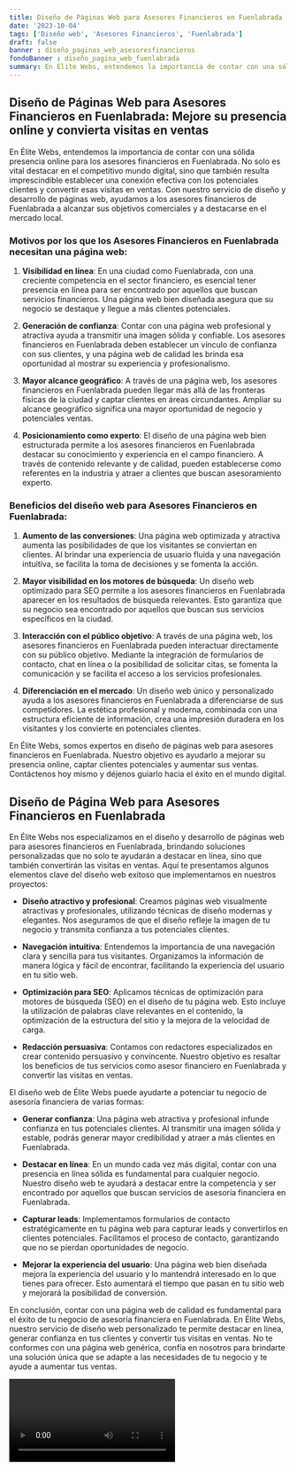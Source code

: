 ```yaml
---
title: Diseño de Páginas Web para Asesores Financieros en Fuenlabrada
date: '2023-10-04'
tags: ['Diseño web', 'Asesores Financieros', 'Fuenlabrada']
draft: false
banner : diseño_paginas_web_asesoresfinancieros
fondoBanner : diseño_pagina_web_fuenlabrada
summary: En Élite Webs, entendemos la importancia de contar con una sólida presencia online para los asesores financieros en Fuenlabrada. No solo es vital destacar en el competitivo mundo digital, sino que también resulta imprescindible establecer una conexión efectiva con los potenciales clientes y convertir esas visitas en ventas. Con nuestro servicio de diseño y desarrollo de páginas web, ayudamos a los asesores financieros de Fuenlabrada a alcanzar sus objetivos comerciales y a destacarse en el mercado local.
---
```


## Diseño de Páginas Web para Asesores Financieros en Fuenlabrada: Mejore su presencia online y convierta visitas en ventas

En Élite Webs, entendemos la importancia de contar con una sólida presencia online para los asesores financieros en Fuenlabrada. No solo es vital destacar en el competitivo mundo digital, sino que también resulta imprescindible establecer una conexión efectiva con los potenciales clientes y convertir esas visitas en ventas. Con nuestro servicio de diseño y desarrollo de páginas web, ayudamos a los asesores financieros de Fuenlabrada a alcanzar sus objetivos comerciales y a destacarse en el mercado local.

### Motivos por los que los Asesores Financieros en Fuenlabrada necesitan una página web:

1. **Visibilidad en línea**: En una ciudad como Fuenlabrada, con una creciente competencia en el sector financiero, es esencial tener presencia en línea para ser encontrado por aquellos que buscan servicios financieros. Una página web bien diseñada asegura que su negocio se destaque y llegue a más clientes potenciales.

2. **Generación de confianza**: Contar con una página web profesional y atractiva ayuda a transmitir una imagen sólida y confiable. Los asesores financieros en Fuenlabrada deben establecer un vínculo de confianza con sus clientes, y una página web de calidad les brinda esa oportunidad al mostrar su experiencia y profesionalismo.

3. **Mayor alcance geográfico**: A través de una página web, los asesores financieros en Fuenlabrada pueden llegar más allá de las fronteras físicas de la ciudad y captar clientes en áreas circundantes. Ampliar su alcance geográfico significa una mayor oportunidad de negocio y potenciales ventas.

4. **Posicionamiento como experto**: El diseño de una página web bien estructurada permite a los asesores financieros en Fuenlabrada destacar su conocimiento y experiencia en el campo financiero. A través de contenido relevante y de calidad, pueden establecerse como referentes en la industria y atraer a clientes que buscan asesoramiento experto.

### Beneficios del diseño web para Asesores Financieros en Fuenlabrada:

1. **Aumento de las conversiones**: Una página web optimizada y atractiva aumenta las posibilidades de que los visitantes se conviertan en clientes. Al brindar una experiencia de usuario fluida y una navegación intuitiva, se facilita la toma de decisiones y se fomenta la acción.

2. **Mayor visibilidad en los motores de búsqueda**: Un diseño web optimizado para SEO permite a los asesores financieros en Fuenlabrada aparecer en los resultados de búsqueda relevantes. Esto garantiza que su negocio sea encontrado por aquellos que buscan sus servicios específicos en la ciudad.

3. **Interacción con el público objetivo**: A través de una página web, los asesores financieros en Fuenlabrada pueden interactuar directamente con su público objetivo. Mediante la integración de formularios de contacto, chat en línea o la posibilidad de solicitar citas, se fomenta la comunicación y se facilita el acceso a los servicios profesionales.

4. **Diferenciación en el mercado**: Un diseño web único y personalizado ayuda a los asesores financieros en Fuenlabrada a diferenciarse de sus competidores. La estética profesional y moderna, combinada con una estructura eficiente de información, crea una impresión duradera en los visitantes y los convierte en potenciales clientes.

En Élite Webs, somos expertos en diseño de páginas web para asesores financieros en Fuenlabrada. Nuestro objetivo es ayudarlo a mejorar su presencia online, captar clientes potenciales y aumentar sus ventas. Contáctenos hoy mismo y déjenos guiarlo hacia el éxito en el mundo digital.

<GifSeo />

<Cta />

## Diseño de Página Web para Asesores Financieros en Fuenlabrada

En Élite Webs nos especializamos en el diseño y desarrollo de páginas web para asesores financieros en Fuenlabrada, brindando soluciones personalizadas que no solo te ayudarán a destacar en línea, sino que también convertirán las visitas en ventas. Aquí te presentamos algunos elementos clave del diseño web exitoso que implementamos en nuestros proyectos:

- **Diseño atractivo y profesional**: Creamos páginas web visualmente atractivas y profesionales, utilizando técnicas de diseño modernas y elegantes. Nos aseguramos de que el diseño refleje la imagen de tu negocio y transmita confianza a tus potenciales clientes.

- **Navegación intuitiva**: Entendemos la importancia de una navegación clara y sencilla para tus visitantes. Organizamos la información de manera lógica y fácil de encontrar, facilitando la experiencia del usuario en tu sitio web.

- **Optimización para SEO**: Aplicamos técnicas de optimización para motores de búsqueda (SEO) en el diseño de tu página web. Esto incluye la utilización de palabras clave relevantes en el contenido, la optimización de la estructura del sitio y la mejora de la velocidad de carga.

- **Redacción persuasiva**: Contamos con redactores especializados en crear contenido persuasivo y convincente. Nuestro objetivo es resaltar los beneficios de tus servicios como asesor financiero en Fuenlabrada y convertir las visitas en ventas.

El diseño web de Élite Webs puede ayudarte a potenciar tu negocio de asesoría financiera de varias formas:

- **Generar confianza**: Una página web atractiva y profesional infunde confianza en tus potenciales clientes. Al transmitir una imagen sólida y estable, podrás generar mayor credibilidad y atraer a más clientes en Fuenlabrada.

- **Destacar en línea**: En un mundo cada vez más digital, contar con una presencia en línea sólida es fundamental para cualquier negocio. Nuestro diseño web te ayudará a destacar entre la competencia y ser encontrado por aquellos que buscan servicios de asesoría financiera en Fuenlabrada.

- **Capturar leads**: Implementamos formularios de contacto estratégicamente en tu página web para capturar leads y convertirlos en clientes potenciales. Facilitamos el proceso de contacto, garantizando que no se pierdan oportunidades de negocio.

- **Mejorar la experiencia del usuario**: Una página web bien diseñada mejora la experiencia del usuario y lo mantendrá interesado en lo que tienes para ofrecer. Esto aumentará el tiempo que pasan en tu sitio web y mejorará la posibilidad de conversión.

En conclusión, contar con una página web de calidad es fundamental para el éxito de tu negocio de asesoría financiera en Fuenlabrada. En Élite Webs, nuestro servicio de diseño web personalizado te permite destacar en línea, generar confianza en tus clientes y convertir tus visitas en ventas. No te conformes con una página web genérica, confía en nosotros para brindarte una solución única que se adapte a las necesidades de tu negocio y te ayude a aumentar tus ventas.

<Video />

<CtaBot job='Asesores Financieros' city='Fuenlabrada'/>

<Gmaps query='Fuenlabrada+españa+maps' />
